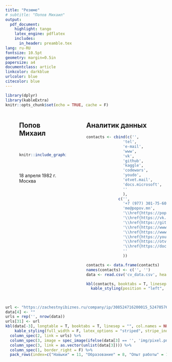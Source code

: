 ```yaml
---
title: "Резюме"
# subtitle: "Попов Михаил"
output: 
  pdf_document:
    highlight: tango
    latex_engine: pdflatex
    includes:
      in_header: preamble.tex
lang: ru-RU
fontsize: 10.5pt
geometry: margin=0.5in
papersize: a4
documentclass: article
linkcolor: darkblue
urlcolor: blue
citecolor: blue
---
```


```r
library(dplyr)
library(kableExtra)
knitr::opts_chunk$set(echo = TRUE, cache = F)
```
:::: {.columns}
::: {.column width="5%" data-latex="{0.05\textwidth}"}
\ 
:::
::: {.column width="33%" data-latex="{0.33\textwidth}"}
## Попов Михаил
\
```r
knitr::include_graphics("img/circle_masked.png")
```
\
\
18 апреля 1982 г. Москва
:::
::: {.column width="5%" data-latex="{0.05\textwidth}"}
\
:::
::: {.column width="57%" data-latex="{0.57\textwidth}"}
## Аналитик данных

```r
contacts <- cbind(c('',
                'tel', 
                'e-mail',
                'www',
                'vk',
                'github',
                'kaggle',
                'codewars',
                'youdo',
                'otvet.mail',
                'docs.microsoft',
                ''
                ),
              c('',
                '+7 (977) 301-75-60',
                'me@popov.mn',
                '\\href{https://popov.mn/}{popov.mn}',
                '\\href{https://vk.com/kozlodoev}{kozlodoev}',
                '\\href{https://github.com/novayazarya}{novayazarya}',
                '\\href{https://www.kaggle.com/mikhailpopov}{mikhailpopov}',
                '\\href{https://www.codewars.com/users/novayazarya}{novayazarya}',
                '\\href{https://youdo.com/u8453842}{u8453842}',
                '\\href{https://otvet.mail.ru/profile/id269449239/answers/all/}{id269449239}',
                '\\href{https://docs.microsoft.com/ru-ru/users/mpopov/}{mpopov}',
                ''
                ))

contacts <- data.frame(contacts)
names(contacts) <- c('', '')
data <- read.csv('cv_data.csv', header = F, sep=';')
```

```r
kbl(contacts, booktabs = T, linesep = "", col.names = NULL, escape = F) %>%
  kable_styling(position = "left", font_size = 8.5)
```
:::

::::
## 
```r
url <- "https://zachestnyibiznes.ru/company/ip/308524716200015_524705764087_Popov-Mihail-Nikolaevich"
data[4] <- ""
urls = rep('', nrow(data))
urls[31] <- url
kbl(data[-3], longtable = T, booktabs = T, linesep = "", col.names = NULL, escape = T) %>%
    kable_styling(full_width = F, latex_options = "striped", stripe_index = c(seq(2, 8, 2), 12, 15, seq(20, 35, 3), seq(38, 50, 2), 51, 52, seq(54, 66, 2)), bootstrap_options = c("hover", "condensed", "condensed")) %>%
  column_spec(2, link = urls) %>%
  column_spec(3, image = spec_image(ifelse(data[3] == '', 'img/pixel.png', 'img/cert.png'), 50, 50)) %>%
  column_spec(3, link = as.vector(unlist(data[3]))) %>%
  column_spec(1, border_right = F) %>%
  pack_rows(index=c("Навыки" = 11, "Образование" = 8, "Опыт работы" = 17, "Допобразование" = 1), latex_gap_space = "1.5em")
```
